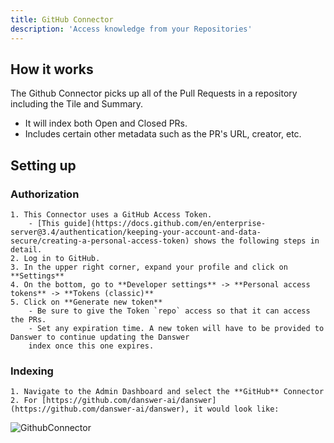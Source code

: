 ```yaml
---
title: GitHub Connector
description: 'Access knowledge from your Repositories'
---
```


## How it works
The Github Connector picks up all of the Pull Requests in a repository including the Tile and Summary.
- It will index both Open and Closed PRs.
- Includes certain other metadata such as the PR's URL, creator, etc.

## Setting up
### Authorization
    1. This Connector uses a GitHub Access Token.
        - [This guide](https://docs.github.com/en/enterprise-server@3.4/authentication/keeping-your-account-and-data-secure/creating-a-personal-access-token) shows the following steps in detail.
    2. Log in to GitHub.
    3. In the upper right corner, expand your profile and click on **Settings**
    4. On the bottom, go to **Developer settings** -> **Personal access tokens** -> **Tokens (classic)**
    5. Click on **Generate new token**
        - Be sure to give the Token `repo` access so that it can access the PRs.
        - Set any expiration time. A new token will have to be provided to Danswer to continue updating the Danswer
        index once this one expires.

### Indexing
    1. Navigate to the Admin Dashboard and select the **GitHub** Connector
    2. For [https://github.com/danswer-ai/danswer](https://github.com/danswer-ai/danswer), it would look like:

![GithubConnector](/images/connectors/github/GithubConnector.png)